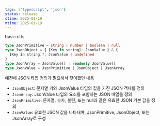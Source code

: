 ```yaml
---
tags: ['typescript', 'json']
status: release
ctime: 2025-01-19
mtime: 2025-01-19
---
```



<QuoteLink url="https://github.com/sindresorhus/type-fest/blob/49605b9770a344bac28ce8504045541dc0bdbd4b/source/basic.d.ts#L38-L68">
basic.d.ts
</QuoteLink>

```ts
type JsonPrimitive = string | number | boolean | null
type JsonObject = { [Key in string]: JsonValue } & {
  [Key in string]?: JsonValue | undefined
}
type JsonArray = JsonValue[] | readonly JsonValue[]
type JsonValue = JsonPrimitive | JsonObject | JsonArray
```

예전에 JSON 타입 정의가 필요해서 찾아봤던 내용

- `JsonObject`: 문자열 키와 JsonValue 타입의 값을 가진 JSON 객체를 정의
- `JsonArray`: JsonValue 타입의 요소를 포함하는 JSON 배열을 정의
- `JsonPrimitive`: 문자열, 숫자, 불린, 또는 null과 같은 유효한 JSON 기본 값을 정의
- `JsonValue`: 유효한 JSON 값을 나타내며, JsonPrimitive, JsonObject, 또는 JsonArray로 구성
